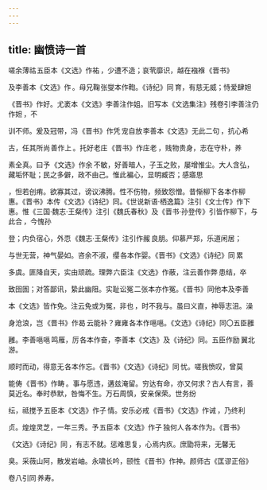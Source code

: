 ```yaml
---
---
---
```

title: 幽愤诗一首
---



嗟余薄祜 五臣本《文选》作祐 ，少遭不造；哀茕靡识，越在襁褓 《晋书》

及李善本《文选》作 。母兄鞠 张燮本作鞫。《诗纪》同 育，有慈无威；恃爱肆妲 

《晋书》作好。尤袤本《文选》李善注作姐。旧写本《文选集注》残卷引李善注仍作妲 ，不

训不师。爰及冠带，冯 《晋书》作凭 宠自放 李善本《文选》无此二句 ，抗心希

古，任其所尚 善作上 。托好老庄 《晋书》作庄老 ，贱物贵身，志在守朴，养

素全真。曰予 《文选》作余 不敏，好善暗人，子玉之败，屡增惟尘。大人含弘，藏垢怀耻；民之多僻，政不由己。惟此褊心，显明臧否；感寤思

，怛若创痏。欲寡其过，谤议沸腾。性不伤物，频致怨憎。昔惭柳下 各本作柳惠。《晋书》本传《文选》《诗纪》同。《世说新语·栖逸篇》注引《文士传》作下惠。惟《三国·魏志·王粲传》注引《魏氏春秋》及《晋书·孙登传》引皆作柳下，与此合 ，今愧孙

登；内负宿心，外恧 《魏志·王粲传》注引作赧 良朋。仰慕严郑，乐道闲居；

与世无营，神气晏如。咨余不淑，缨 各本作婴。《晋书》《文选》《诗纪》同 累

多虞。匪降自天，实由顽疏。理弊 六臣注《文选》作蔽，注云善作弊 患结，卒

致囹圄；对答鄙讯，絷此幽阻。实耻讼冤 二张本亦作冤。《晋书》同他本及李善

本《文选》皆作免。注云免或为冤，非也 ，时不我与。虽曰义直，神辱志沮。澡

身沧浪，岂 《晋书》作曷 云能补？雍雍 各本作嗈嗈。《文选》《诗纪》同〇五臣雝

雝。李善嗈嗈 鸣雁，厉 各本作奋，李善本《文选》及《诗纪》同。五臣作励 翼北游。

顺时而动，得意无 各本作忘。《晋书》《文选》《诗纪》同 忧。嗟我愤叹，曾莫

能俦 《晋书》作畴 。事与愿违，遘兹淹留。穷达有命，亦又何求？古人有言，善莫近名。奉时恭默，咎悔不生。万石周慎，安亲保荣。世务纷

纭，祗搅予 五臣本《文选》作子 情。安乐必戒 《晋书》《文选》作诫 ，乃终利

贞。煌煌灵芝，一年三秀。予 五臣本《文选》作子 独何人 各本作为。《晋书》

《文选》《诗纪》同 ，有志不就。惩难思复，心焉内疚。庶勖将来，无馨无

臭。采薇山阿，散发岩岫。永啸长吟，颐性 《晋书》作神。颜师古《匡谬正俗》

卷八引同 养寿。
